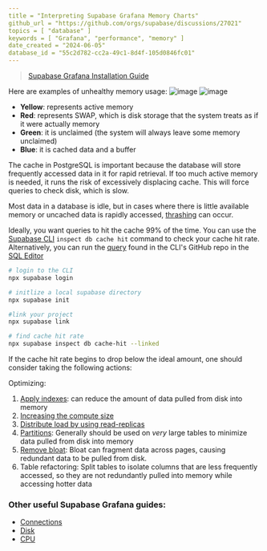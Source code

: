 ```yaml
---
title = "Interpreting Supabase Grafana Memory Charts"
github_url = "https://github.com/orgs/supabase/discussions/27021"
topics = [ "database" ]
keywords = [ "Grafana", "performance", "memory" ]
date_created = "2024-06-05"
database_id = "55c2d782-cc2a-49c1-8d4f-105d0846fc01"
---
```


> [Supabase Grafana Installation Guide](/docs/guides/platform/metrics#deploying-supabase-grafana)

Here are examples of unhealthy memory usage:
![image](https://github.com/supabase/supabase/assets/91111415/baebfc74-642d-4988-992c-bb0f473a05ad)
![image](https://github.com/supabase/supabase/assets/91111415/b95c83cf-aa98-4b50-8e07-29f57aaa676c)

- **Yellow**: represents active memory
- **Red**: represents SWAP, which is disk storage that the system treats as if it were actually memory
- **Green**: it is unclaimed (the system will always leave some memory unclaimed)
- **Blue**: it is cached data and a buffer

The cache in PostgreSQL is important because the database will store frequently accessed data in it for rapid retrieval. If too much active memory is needed, it runs the risk of excessively displacing cache. This will force queries to check disk, which is slow.

Most data in a database is idle, but in cases where there is little available memory or uncached data is rapidly accessed, [thrashing](<https://en.wikipedia.org/wiki/Thrashing_(computer_science)>) can occur.

Ideally, you want queries to hit the cache 99% of the time. You can use the [Supabase CLI](/docs/guides/database/inspect) `inspect db cache hit` command to check your cache hit rate. Alternatively, you can run the [query](https://github.com/supabase/cli/blob/c9cce58025fded16b4c332747f819a44f45c3b83/internal/inspect/bloat/bloat.go#L17) found in the CLI's GitHub repo in the [SQL Editor](/dashboard/project/_/sql/)

```sh
# login to the CLI
npx supabase login

# initlize a local supabase directory
npx supabase init

#link your project
npx supabase link

# find cache hit rate
npx supabase inspect db cache-hit --linked

```

If the cache hit rate begins to drop below the ideal amount, one should consider taking the following actions:

Optimizing:

1. [Apply indexes](https://github.com/orgs/supabase/discussions/22449): can reduce the amount of data pulled from disk into memory
2. [Increasing the compute size](/docs/guides/platform/compute-add-ons)
3. [Distribute load by using read-replicas](/dashboard/project/_/settings/infrastructure)
4. [Partitions](/docs/guides/database/partitions): Generally should be used on _very_ large tables to minimize data pulled from disk into memory
5. [Remove bloat](/docs/guides/database/bloat): Bloat can fragment data across pages, causing redundant data to be pulled from disk.
6. Table refactoring: Split tables to isolate columns that are less frequently accessed, so they are not redundantly pulled into memory while accessing hotter data

### Other useful Supabase Grafana guides:

- [Connections](https://github.com/orgs/supabase/discussions/27141)
- [Disk](https://github.com/orgs/supabase/discussions/27003)
- [CPU](https://github.com/orgs/supabase/discussions/27022)
